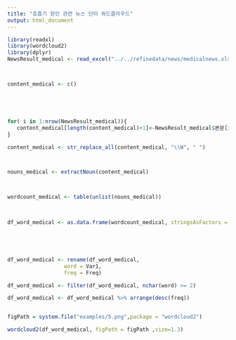 ```yaml
---
title: "호흡기 원인 관련 뉴스 단어 워드클라우드"
output: html_document
---
```


```r
library(readxl)
library(wordcloud2)
library(dplyr)
NewsResult_medical <- read_excel("../../refinedata/news/medicalnews.xlsx")



content_medical <- c()





for( i in 1:nrow(NewsResult_medical)){
   content_medical[length(content_medical)+1]<-NewsResult_medical$본문[i]
}


```



```r

content_medical <- str_replace_all(content_medical, "\\W", " ")



nouns_medical <- extractNoun(content_medical)



wordcount_medical <- table(unlist(nouns_medical))


     
df_word_medical <- as.data.frame(wordcount_medical, stringsAsFactors = F)





df_word_medical <- rename(df_word_medical,
                  word = Var1,
                  freq = Freq)

df_word_medical <- filter(df_word_medical, nchar(word) >= 2)

df_word_medical <- df_word_medical %>% arrange(desc(freq))



```





```r
figPath = system.file("examples/5.png",package = "wordcloud2")

wordcloud2(df_word_medical, figPath = figPath ,size=1.3)
```

